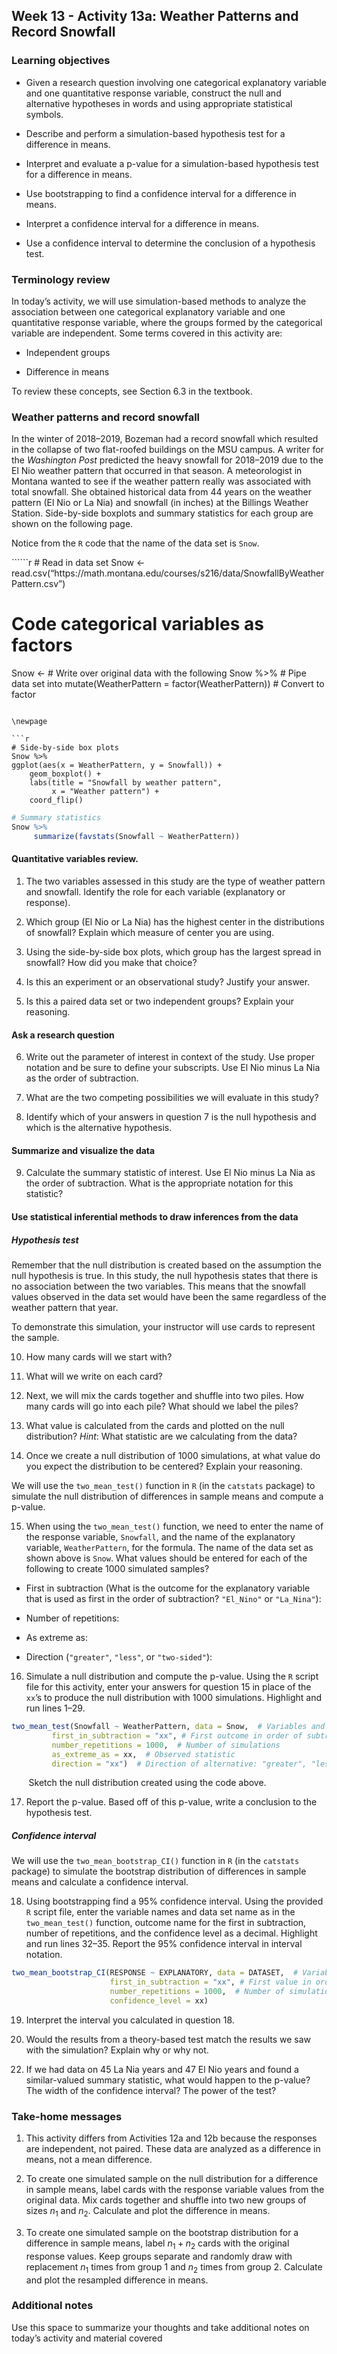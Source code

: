 ## Week 13 - Activity 13a:  Weather Patterns and Record Snowfall

\setstretch{1}

### Learning objectives

* Given a research question involving one categorical explanatory variable and one quantitative response variable, construct the null and alternative hypotheses
  in words and using appropriate statistical symbols.

* Describe and perform a simulation-based hypothesis test for a difference in means.

* Interpret and evaluate a p-value for a simulation-based hypothesis test for a difference in means.

* Use bootstrapping to find a confidence interval for a difference in means.

* Interpret a confidence interval for a difference in means.

* Use a confidence interval to determine the conclusion of a hypothesis test.

### Terminology review

In today's activity, we will use simulation-based methods to analyze the association between one categorical explanatory variable and one quantitative response variable, where the groups formed by the categorical variable are independent. Some terms covered in this activity are:

* Independent groups

* Difference in means

To review these concepts, see Section 6.3 in the textbook.

### Weather patterns and record snowfall

In the winter of 2018--2019, Bozeman had a record snowfall which resulted in the collapse of two flat-roofed buildings on the MSU campus.  A writer for the *Washington Post* predicted the heavy snowfall for 2018--2019 due to the El Ni\latexcode{\~{n}}o weather pattern that occurred in that season. A meteorologist in Montana wanted to see if the weather pattern really was associated with total snowfall. She obtained historical data from 44 years on the weather pattern (El Ni\latexcode{\~{n}}o or La Ni\latexcode{\~{n}}a) and snowfall (in inches) at the Billings Weather Station.  Side-by-side boxplots and summary statistics for each group are shown on the following page.

Notice from the `R` code that the name of the data set is `Snow`.

``````r
# Read in data set
Snow <- read.csv("https://math.montana.edu/courses/s216/data/SnowfallByWeatherPattern.csv")

# Code categorical variables as factors
Snow <- # Write over original data with the following
  Snow %>% # Pipe data set into
  mutate(WeatherPattern = factor(WeatherPattern)) # Convert to factor
```

\newpage

```r
# Side-by-side box plots
Snow %>%
ggplot(aes(x = WeatherPattern, y = Snowfall)) +
    geom_boxplot() + 
    labs(title = "Snowfall by weather pattern",
         x = "Weather pattern") +
    coord_flip()
```

```r
# Summary statistics
Snow %>% 
     summarize(favstats(Snowfall ~ WeatherPattern))
```


#### Quantitative variables review.  {-}

1. The two variables assessed in this study are the type of weather pattern and snowfall.  Identify the role for each variable (explanatory or response).

\vspace{.6in}

2. Which group (El Ni\latexcode{\~{n}}o or La Ni\latexcode{\~{n}}a) has the highest center in the distributions of snowfall? Explain which measure of center you are using.

\vspace{.6in}

3.  Using the side-by-side box plots, which group has the largest spread in snowfall?  How did you make that choice?

\vspace{.6in}

\newpage

4.  Is this an experiment or an observational study? Justify your answer.

\vspace{1in}

5.  Is this a paired data set or two independent groups?  Explain your reasoning.

\vspace{1in}

#### Ask a research question {-}

6.  Write out the parameter of interest in context of the study.  Use proper notation and be sure to define your subscripts.  Use El Ni\latexcode{\~{n}}o minus La Ni\latexcode{\~{n}}a as the order of subtraction.

\vspace{1in}

7.  What are the two competing possibilities we will evaluate in this study?

\vspace{1in}

8.  Identify which of your answers in question 7 is the null hypothesis and which is the alternative hypothesis. 

\vspace{1in}

#### Summarize and visualize the data {-}

9. Calculate the summary statistic of interest.  Use El Ni\latexcode{\~{n}}o minus La Ni\latexcode{\~{n}}a as the order of subtraction. What is the appropriate notation for this statistic?

\vspace{0.5in}

\newpage 

#### Use statistical inferential methods to draw inferences from the data {-}

##### Hypothesis test {-}

Remember that the null distribution is created based on the assumption the null hypothesis is true.  In this study, the null hypothesis states that there is no association between the two variables.  This means that the snowfall values observed in the data set would have been the same regardless of the weather pattern that year.

To demonstrate this simulation, your instructor will use cards to represent the sample.  

10.  How many cards will we start with?

\vspace{0.3in}

11.  What will we write on each card?

\vspace{0.3in}

12.  Next, we will mix the cards together and shuffle into two piles.  How many cards will go into each pile?  What should we label the piles?

\vspace{.8in}

13.  What value is calculated from the cards and plotted on the null distribution?  *Hint*: What statistic are we calculating from the data?

\vspace{0.3in}

14.  Once we create a null distribution of 1000 simulations, at what value do you expect the distribution to be centered?  Explain your reasoning.

\vspace{.8in}

We will use the `two_mean_test()` function in `R` (in the `catstats` package) to simulate the null distribution of differences in sample means and compute a p-value. 

15.  When using the `two_mean_test()` function, we need to enter the name of the response variable, `Snowfall`, and the name of the explanatory variable, `WeatherPattern`, for the formula.  The name of the data set as shown above is `Snow`.  What values should be entered for each of the following to create 1000 simulated samples?

\newpage

* First in subtraction (What is the outcome for the explanatory variable that is used as first in the order of subtraction? `"El_Nino"` or `"La_Nina"`):

\vspace{.2in}
* Number of repetitions:
    
\vspace{.2in}
* As extreme as:
    
\vspace{.2in}
* Direction (`"greater"`, `"less"`, or `"two-sided"`):

\vspace{.2in}

16.  Simulate a null distribution and compute the p-value. Using the `R` script file for this activity, enter your answers for question 15 in place of the `xx`'s to produce the null distribution with 1000 simulations.  Highlight and run lines 1--29.

```r
two_mean_test(Snowfall ~ WeatherPattern, data = Snow,  # Variables and data
         first_in_subtraction = "xx", # First outcome in order of subtraction
         number_repetitions = 1000,  # Number of simulations
         as_extreme_as = xx,  # Observed statistic
         direction = "xx")  # Direction of alternative: "greater", "less", or "two-sided"
```

|        Sketch the null distribution created using the code above.
\vspace{1.5in}


17.  Report the p-value. Based off of this p-value, write a conclusion to the hypothesis test.

\vspace{0.9in}

\newpage

##### Confidence interval {-}

We will use the `two_mean_bootstrap_CI()` function in `R` (in the `catstats` package) to simulate the bootstrap distribution of differences in sample means and calculate a confidence interval. 

18. Using bootstrapping find a 95\% confidence interval. Using the provided `R` script file, enter the variable names and data set name as in the `two_mean_test()` function, outcome name for the first in subtraction, number of repetitions, and the confidence level as a decimal.  Highlight and run lines 32--35. Report the 95\% confidence interval in interval notation.
```r
two_mean_bootstrap_CI(RESPONSE ~ EXPLANATORY, data = DATASET,  # Variables and data
                      first_in_subtraction = "xx", # First value in order of subtraction
                      number_repetitions = 1000,  # Number of simulations
                      confidence_level = xx)
```

\vspace{0.3in}

19. Interpret the interval you calculated in question 18. 

\vspace{1in}


20.  Would the results from a theory-based test match the results we saw with the simulation?  Explain why or why not.

\vspace{1in}

22. If we had data on 45 La Ni\latexcode{\~{n}}a years and 47 El Ni\latexcode{\~{n}}o years and found a similar-valued summary statistic, what would happen to the p-value?  The width of the confidence interval?  The power of the test?

\vspace{1in}


### Take-home messages

1.	This activity differs from Activities 12a and 12b because the responses are independent, not paired.  These data are analyzed as a difference in means, not a mean difference.  

2. To create one simulated sample on the null distribution for a difference in sample means, label cards with the response variable values from the original data.  Mix cards together and shuffle into two new groups of sizes $n_1$ and $n_2$. Calculate and plot the difference in means. 

3. To create one simulated sample on the bootstrap distribution for a difference in sample means, label $n_1 + n_2$ cards with the original response values.  Keep groups separate and randomly draw with replacement $n_1$  times from group 1 and $n_2$ times from group 2.  Calculate and plot the resampled difference in means.  


### Additional notes

Use this space to summarize your thoughts and take additional notes on today's activity and material covered

\newpage

